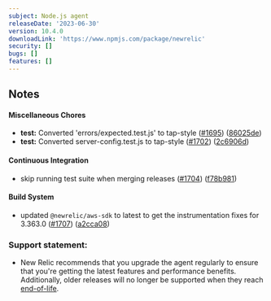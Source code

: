 ```yaml
---
subject: Node.js agent
releaseDate: '2023-06-30'
version: 10.4.0
downloadLink: 'https://www.npmjs.com/package/newrelic'
security: []
bugs: []
features: []
---
```


## Notes

#### Miscellaneous Chores

* **test:** Converted 'errors/expected.test.js' to tap-style ([#1695](https://github.com/newrelic/node-newrelic/pull/1695)) ([86025de](https://github.com/newrelic/node-newrelic/commit/86025de673b2380561b29ff6a384babb85df7521))
* **test:** Converted server-config.test.js to tap-style ([#1702](https://github.com/newrelic/node-newrelic/pull/1702)) ([2c6906d](https://github.com/newrelic/node-newrelic/commit/2c6906de3b21068424acb42229d4ad5fdf6c547c))

#### Continuous Integration

* skip running test suite when merging releases ([#1704](https://github.com/newrelic/node-newrelic/pull/1704)) ([f78b981](https://github.com/newrelic/node-newrelic/commit/f78b98146839b8ff594a066764284ac83b9fdfde))

#### Build System

* updated `@newrelic/aws-sdk` to latest to get the instrumentation fixes for 3.363.0 ([#1707](https://github.com/newrelic/node-newrelic/pull/1707)) ([a2cca08](https://github.com/newrelic/node-newrelic/commit/a2cca08bdbdf509701e1d7f056b479e6947ce344))


### Support statement:

* New Relic recommends that you upgrade the agent regularly to ensure that you're getting the latest features and performance benefits. Additionally, older releases will no longer be supported when they reach [end-of-life](/docs/using-new-relic/cross-product-functions/install-configure/notification-changes-new-relic-saas-features-distributed-software).